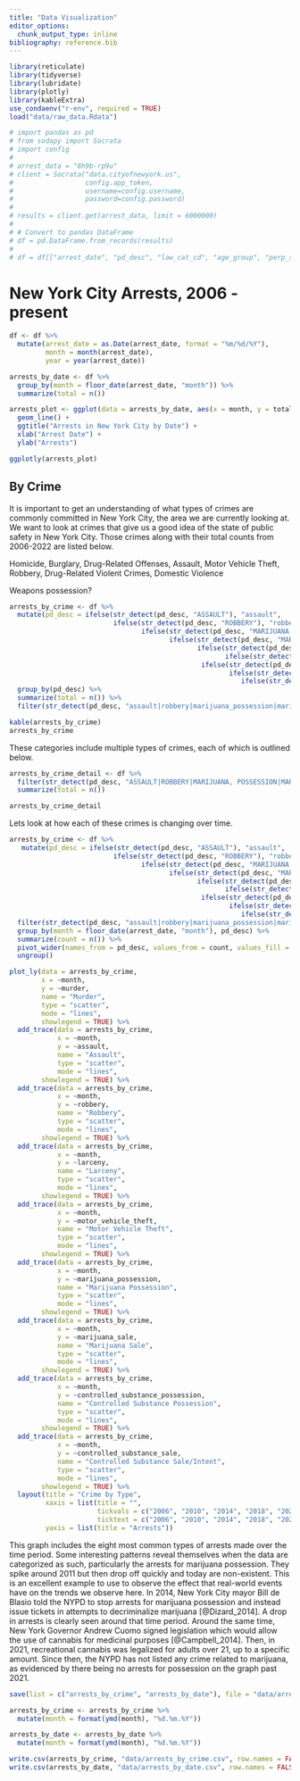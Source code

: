 ```yaml
---
title: "Data Visualization"
editor_options: 
  chunk_output_type: inline
bibliography: reference.bib
---
```


```r
library(reticulate)
library(tidyverse)
library(lubridate)
library(plotly)
library(kableExtra)
use_condaenv("r-env", required = TRUE)
load("data/raw_data.Rdata")
```

```python
# import pandas as pd
# from sodapy import Socrata
# import config
# 
# arrest_data = "8h9b-rp9u"
# client = Socrata("data.cityofnewyork.us",
#                  config.app_token,
#                  username=config.username,
#                  password=config.password)
# 
# results = client.get(arrest_data, limit = 6000000)
# 
# # Convert to pandas DataFrame
# df = pd.DataFrame.from_records(results)
# 
# df = df[["arrest_date", "pd_desc", "law_cat_cd", "age_group", "perp_sex", "perp_race"]]
```

# New York City Arrests, 2006 - present

```r
df <- df %>%
  mutate(arrest_date = as.Date(arrest_date, format = "%m/%d/%Y"),
         month = month(arrest_date),
         year = year(arrest_date))

arrests_by_date <- df %>%
  group_by(month = floor_date(arrest_date, "month")) %>%
  summarize(total = n())

arrests_plot <- ggplot(data = arrests_by_date, aes(x = month, y = total)) +
  geom_line() +
  ggtitle("Arrests in New York City by Date") +
  xlab("Arrest Date") +
  ylab("Arrests")

ggplotly(arrests_plot)
```

## By Crime

It is important to get an understanding of what types of crimes are commonly committed in New York City, the area we are currently looking at. We want to look at crimes that give us a good idea of the state of public safety in New York City. Those crimes along with their total counts from 2006-2022 are listed below.

Homicide, Burglary, Drug-Related Offenses, Assault, Motor Vehicle Theft, Robbery, Drug-Related Violent Crimes, Domestic Violence

Weapons possession?

```r
arrests_by_crime <- df %>%
  mutate(pd_desc = ifelse(str_detect(pd_desc, "ASSAULT"), "assault",
                          ifelse(str_detect(pd_desc, "ROBBERY"), "robbery", 
                                 ifelse(str_detect(pd_desc, "MARIJUANA, POSSESSION"), "marijuana_possession",
                                        ifelse(str_detect(pd_desc, "MARIJUANA, SALE"), "marijuana_sale",
                                               ifelse(str_detect(pd_desc, "CE,P|NCE, P"), "controlled_substance_possession",
                                                      ifelse(str_detect(pd_desc, "E,I|CE, I|E,S|E, S"), "controlled_substance_sale",
                                                ifelse(str_detect(pd_desc, "MURDER,UNCLASSIFIED"), "murder", 
                                                       ifelse(str_detect(pd_desc, "AUTO"), "motor_vehicle_theft",
                                                          ifelse(str_detect(pd_desc, "LARCENY"), "larceny", pd_desc)))))))))) %>%
  group_by(pd_desc) %>%
  summarize(total = n()) %>% 
  filter(str_detect(pd_desc, "assault|robbery|marijuana_possession|marijuana_sale|controlled|substance_possession|controlled_substance_sale|murder|motor_vehicle_theft|larceny"))

kable(arrests_by_crime)
arrests_by_crime
```

These categories include multiple types of crimes, each of which is outlined below.

```r
arrests_by_crime_detail <- df %>%
  filter(str_detect(pd_desc, "ASSAULT|ROBBERY|MARIJUANA, POSSESSION|MARIJUANA, SALE|CE,P|NCE, PE,I|CE, I|E,S|E, S|MURDER,UNCLASSIFIED|AUTO|LARCENY")) %>% group_by(pd_desc) %>%
  summarize(total = n())

arrests_by_crime_detail
```

Lets look at how each of these crimes is changing over time.

```r
arrests_by_crime <- df %>%
   mutate(pd_desc = ifelse(str_detect(pd_desc, "ASSAULT"), "assault",
                          ifelse(str_detect(pd_desc, "ROBBERY"), "robbery", 
                                 ifelse(str_detect(pd_desc, "MARIJUANA, POSSESSION"), "marijuana_possession",
                                        ifelse(str_detect(pd_desc, "MARIJUANA, SALE"), "marijuana_sale",
                                               ifelse(str_detect(pd_desc, "CE,P|NCE, P"), "controlled_substance_possession",
                                                      ifelse(str_detect(pd_desc, "E,I|CE, I|E,S|E, S"), "controlled_substance_sale",
                                                ifelse(str_detect(pd_desc, "MURDER,UNCLASSIFIED"), "murder", 
                                                       ifelse(str_detect(pd_desc, "AUTO"), "motor_vehicle_theft",
                                                          ifelse(str_detect(pd_desc, "LARCENY"), "larceny", pd_desc)))))))))) %>%
  filter(str_detect(pd_desc, "assault|robbery|marijuana_possession|marijuana_sale|controlled|substance_possession|controlled_substance_sale|murder|motor_vehicle_theft|larceny")) %>%
  group_by(month = floor_date(arrest_date, "month"), pd_desc) %>%
  summarize(count = n()) %>%
  pivot_wider(names_from = pd_desc, values_from = count, values_fill = 0) %>%
  ungroup()
```

```r
plot_ly(data = arrests_by_crime, 
        x = ~month, 
        y = ~murder, 
        name = "Murder",
        type = "scatter", 
        mode = "lines",
        showlegend = TRUE) %>%
  add_trace(data = arrests_by_crime, 
            x = ~month, 
            y = ~assault, 
            name = "Assault",
            type = "scatter",
            mode = "lines",
        showlegend = TRUE) %>%
  add_trace(data = arrests_by_crime, 
            x = ~month, 
            y = ~robbery, 
            name = "Robbery",
            type = "scatter",
            mode = "lines",
        showlegend = TRUE) %>%
  add_trace(data = arrests_by_crime, 
            x = ~month, 
            y = ~larceny, 
            name = "Larceny",
            type = "scatter",
            mode = "lines",
        showlegend = TRUE) %>%
  add_trace(data = arrests_by_crime, 
            x = ~month, 
            y = ~motor_vehicle_theft, 
            name = "Motor Vehicle Theft",
            type = "scatter",
            mode = "lines",
        showlegend = TRUE) %>%
  add_trace(data = arrests_by_crime, 
            x = ~month, 
            y = ~marijuana_possession, 
            name = "Marijuana Possession",
            type = "scatter",
            mode = "lines",
        showlegend = TRUE) %>%
  add_trace(data = arrests_by_crime, 
            x = ~month, 
            y = ~marijuana_sale, 
            name = "Marijuana Sale",
            type = "scatter",
            mode = "lines",
        showlegend = TRUE) %>%
  add_trace(data = arrests_by_crime, 
            x = ~month, 
            y = ~controlled_substance_possession, 
            name = "Controlled Substance Possession",
            type = "scatter",
            mode = "lines",
        showlegend = TRUE) %>%
  add_trace(data = arrests_by_crime, 
            x = ~month, 
            y = ~controlled_substance_sale, 
            name = "Controlled Substance Sale/Intent",
            type = "scatter",
            mode = "lines",
        showlegend = TRUE) %>%
  layout(title = "Crime by Type",
         xaxis = list(title = "",
                      tickvals = c("2006", "2010", "2014", "2018", "2022"),
                      ticktext = c("2006", "2010", "2014", "2018", "2022")),
         yaxis = list(title = "Arrests"))
```

This graph includes the eight most common types of arrests made over the time period. Some interesting patterns reveal themselves when the data are categorized as such, particularly the arrests for marijuana possession. They spike around 2011 but then drop off quickly and today are non-existent. This is an excellent example to use to observe the effect that real-world events have on the trends we observe here. In 2014, New York City mayor Bill de Blasio told the NYPD to stop arrests for marijuana possession and instead issue tickets in attempts to decriminalize marijuana [@Dizard_2014]. A drop in arrests is clearly seen around that time period. Around the same time, New York Governor Andrew Cuomo signed legislation which would allow the use of cannabis for medicinal purposes [@Campbell_2014]. Then, in 2021, recreational cannabis was legalized for adults over 21, up to a specific amount. Since then, the NYPD has not listed any crime related to marijuana, as evidenced by there being no arrests for possession on the graph past 2021.

```r
save(list = c("arrests_by_crime", "arrests_by_date"), file = "data/arrest_data.Rdata")
```

```r
arrests_by_crime <- arrests_by_crime %>%
  mutate(month = format(ymd(month), "%d.%m.%Y"))

arrests_by_date <- arrests_by_date %>%
  mutate(month = format(ymd(month), "%d.%m.%Y"))

write.csv(arrests_by_crime, "data/arrests_by_crime.csv", row.names = FALSE)
write.csv(arrests_by_date, "data/arrests_by_date.csv", row.names = FALSE)
```